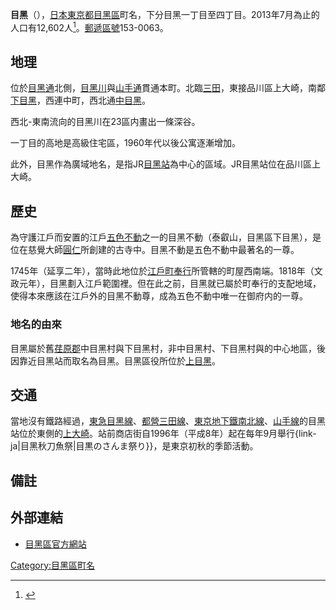 {{Pathnav|日本|東京都|目黑區|name=目黑|frame=1}}
{{Infobox Settlement
|official_name = 目黑
|native_name =
|settlement_type = [[町|町]]
|image_skyline = Meguro River in Meguro 1-chōme, -16 Jul. 2012 b.jpg
|imagesize = 250px
|image_caption = 目黑一丁目附近的目黑川。右上是田道廣場公園。
|image_flag =
|image_seal =
| image_map =
| map_caption =
|subdivision_type = [[國家|國家]]
|subdivision_name = {{JPN}}
|subdivision_type1 = [[都道府縣|都道府縣]]
|subdivision_name1 = [[File:Flag_of_Tokyo_Prefecture.svg|25px]] [[東京都|東京都]]
|subdivision_type2 = [[東京都區部|特別區]]
|subdivision_name2 = [[File:Flag_of_Meguro,_Tokyo.svg|25px]] [[目黑區|目黑區]]
|established_title =
|established_date =
|government_type =
|leader_title =
|leader_name =
|area_magnitude =
|area_total_sq_mi =
|area_total_km2 =
|area_land_sq_mi =
|area_land_km2 =
|area_urban_sq_mi =
|area_urban_km2 =
|area_metro_km2 =
|area_metro_sq_mi =
|population_as_of= 2013年（平成25年）7月1日
|population_footnotes =
|population_total = 12602
|population_urban =
|population_metro =
|population_density_sq_mi =
|population_density_km2 =
| timezone = [[日本標準時間|JST]]
| utc_offset = +9
|timezone_DST =
|utc_offset_DST =
|latd=|latm=|lats=|latNS=
|longd=|longm=|longs=|longEW=
|elevation_footnotes=
|elevation_m =
|elevation_ft =
|postal_code_type = [[郵遞區號|郵遞區號]]
|postal_code = 153-0063
|area_code =
|website =
|footnotes =
}}
'''目黑'''（{{jpn|j=目黒|hg=めぐろ|rm=Meguro|f=y}}），[[日本|日本]][[東京都|東京都]][[目黑區|目黑區]]町名，下分目黑一丁目至四丁目。2013年7月為止的人口有12,602人<ref>{{Cite web |url=http://www.city.meguro.tokyo.jp/gyosei/tokei/tokei/jinko/setaisu/h25/files/mjinko-h2507.xls |title=町丁別世帯数および人口表　平成25年度（2013） |accessdate=2013-08-04 |archive-date=2020-05-03 |archive-url=https://web.archive.org/web/20200503110305/https://www.city.meguro.tokyo.jp/gyosei/tokei/tokei/jinko/setaisu/h25/files/mjinko-h2507.xls |dead-url=yes }}</ref>。[[郵遞區號|郵遞區號]]153-0063。

== 地理 ==
位於[[東京都道312號白金台町等等力線|目黑通]]北側，[[目黑川|目黑川]]與[[東京都道317號環狀六號線|山手通]]貫通本町。北臨[[三田_(目黑區)|三田]]，東接品川區上大崎，南鄰[[下目黑|下目黑]]，西連中町，西北通[[中目黑|中目黑]]。

西北-東南流向的目黑川在23區内畫出一條深谷。

一丁目的高地是高級住宅區，1960年代以後公寓逐漸增加。

此外，目黑作為廣域地名，是指JR[[目黑站|目黑站]]為中心的區域。JR目黑站位在品川區上大崎。

== 歷史 ==
為守護江戶而安置的江戶[[五色不動|五色不動]]之一的目黑不動（泰叡山{{link-ja|瀧泉寺|瀧泉寺}}，目黑區下目黑），是位在慈覺大師[[圓仁|圓仁]]所創建的古寺中。目黑不動是五色不動中最著名的一尊。

1745年（延享二年），當時此地位於[[江戶町奉行|江戶町奉行]]所管轄的町屋西南端。1818年（文政元年），目黑劃入江戶範圍裡。但在此之前，目黑就已屬於町奉行的支配地域，使得本來應該在江戶外的目黑不動尊，成為五色不動中唯一在御府内的一尊。

=== 地名的由來 ===
目黑屬於舊[[荏原郡|荏原郡]]中目黑村與下目黑村，非中目黑村、下目黑村與{{link-ja|目黑町 (東京府)|目黒町 (東京府)|目黑町}}的中心地區，後因靠近目黑站而取名為目黑。目黑區役所位於[[上目黑|上目黑]]。

== 交通 ==
當地沒有鐵路經過，[[東急目黑線|東急目黑線]]、[[都營地下鐵三田線|都營三田線]]、[[東京地下鐵南北線|東京地下鐵南北線]]、[[山手線|山手線]]的目黑站位於東側的[[上大崎|上大崎]]。站前商店街自1996年（平成8年）起在每年9月舉行{link-ja|目黑秋刀魚祭|目黒のさんま祭り}}，是東京初秋的季節活動。

== 備註 ==
{{Reflist}}

== 外部連結 ==
* [http://www.city.meguro.tokyo.jp/ 目黑區官方網站] {{Wayback|url=http://www.city.meguro.tokyo.jp/ |date=20201205193452 }}

{{Geographic Location
|中央      = 目黑
|北        = [[三田_(目黑區)|三田]]
|Northeast =
|東        = [[品川區|品川區]][[上大崎|上大崎]]
|Southeast =
|南        = [[下目黑|下目黑]]
|Southwest =
|西        = [[中町_(目黑區)|中町]]
|西北      = [[中目黑|中目黑]]
|image     =
}}

{{目黑區的町名}}
{{東京23區之地域}}

{{DEFAULTSORT:Meguro}}
[[Category:目黑區町名|Category:目黑區町名]]